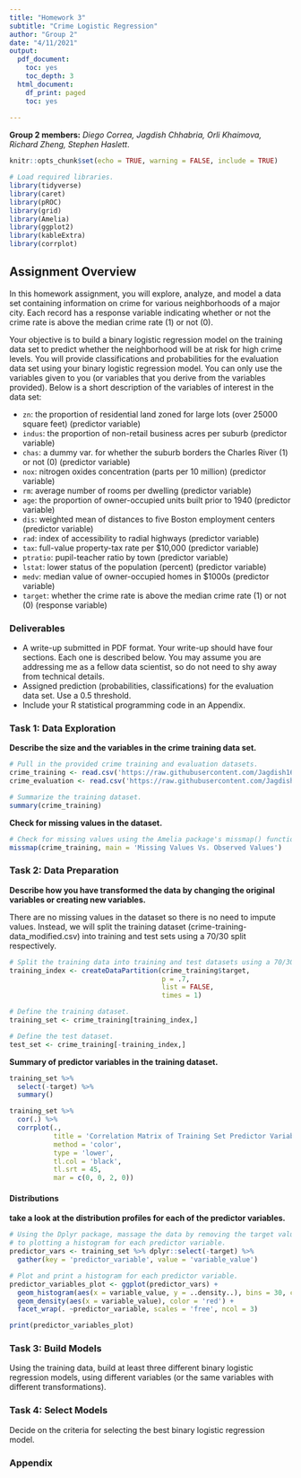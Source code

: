 ```yaml
---
title: "Homework 3"
subtitle: "Crime Logistic Regression"
author: "Group 2"
date: "4/11/2021"
output:
  pdf_document:
    toc: yes
    toc_depth: 3
  html_document:
    df_print: paged
    toc: yes
  
---
```


**Group 2 members:** _Diego Correa, Jagdish Chhabria, Orli Khaimova, Richard Zheng, Stephen Haslett_.

```r
knitr::opts_chunk$set(echo = TRUE, warning = FALSE, include = TRUE)

# Load required libraries.
library(tidyverse)
library(caret)
library(pROC)
library(grid)
library(Amelia)
library(ggplot2)
library(kableExtra)
library(corrplot)
```


## Assignment Overview

In this homework assignment, you will explore, analyze, and model a data set containing information on crime for various neighborhoods of a major city. Each record has a response variable indicating whether or not the crime rate is above the median crime rate (1) or not (0).

Your objective is to build a binary logistic regression model on the training data set to predict whether the neighborhood will be at risk for high crime levels. You will provide classifications and probabilities for the evaluation data set using your binary logistic regression model. You can only use the variables given to you (or variables that you derive from the variables provided). Below is a short description of the variables of interest in the data set:

* `zn`: the proportion of residential land zoned for large lots (over 25000 square feet) (predictor variable)
* `indus`: the proportion of non-retail business acres per suburb (predictor variable)
* `chas`: a dummy var. for whether the suburb borders the Charles River (1) or not (0) (predictor variable)
* `nox`: nitrogen oxides concentration (parts per 10 million) (predictor variable)
* `rm`: average number of rooms per dwelling (predictor variable)
* `age`: the proportion of owner-occupied units built prior to 1940 (predictor variable)
* `dis`: weighted mean of distances to five Boston employment centers (predictor variable)
* `rad`: index of accessibility to radial highways (predictor variable)
* `tax`: full-value property-tax rate per $10,000 (predictor variable)
* `ptratio`: pupil-teacher ratio by town (predictor variable)
* `lstat`: lower status of the population (percent) (predictor variable)
* `medv`: median value of owner-occupied homes in $1000s (predictor variable)
* `target`: whether the crime rate is above the median crime rate (1) or not (0) (response variable)

\clearpage

### Deliverables

* A write-up submitted in PDF format. Your write-up should have four sections. Each one is described below. You may assume you are addressing me as a fellow data scientist, so do not need to shy away from technical details.
* Assigned prediction (probabilities, classifications) for the evaluation data set. Use a 0.5 threshold.
* Include your R statistical programming code in an Appendix.

### Task 1: Data Exploration

**Describe the size and the variables in the crime training data set.**

```r
# Pull in the provided crime training and evaluation datasets.
crime_training <- read.csv('https://raw.githubusercontent.com/Jagdish16/CUNY_DATA_621/main/homework%203/crime-training-data_modified.csv')
crime_evaluation <- read.csv('https://raw.githubusercontent.com/Jagdish16/CUNY_DATA_621/main/homework%203/crime-evaluation-data_modified.csv')

# Summarize the training dataset.
summary(crime_training)
```

\clearpage

**Check for missing values in the dataset.**

```r
# Check for missing values using the Amelia package's missmap() function.
missmap(crime_training, main = 'Missing Values Vs. Observed Values')
```

### Task 2: Data Preparation

**Describe how you have transformed the data by changing the original variables or creating new variables.**

There are no missing values in the dataset so there is no need to impute values. Instead, we will split the training dataset (crime-training-data_modified.csv) into training and test sets using a 70/30 split respectively.

```r
# Split the training data into training and test datasets using a 70/30 split ratio.
training_index <- createDataPartition(crime_training$target,
                                      p = .7,
                                      list = FALSE,
                                      times = 1)

# Define the training dataset.
training_set <- crime_training[training_index,]

# Define the test dataset.
test_set <- crime_training[-training_index,]
```

**Summary of predictor variables in the training dataset.**

```r
training_set %>%
  select(-target) %>%
  summary()
```


```r
training_set %>%
  cor(.) %>%
  corrplot(.,
           title = 'Correlation Matrix of Training Set Predictor Variables',
           method = 'color',
           type = 'lower',
           tl.col = 'black',
           tl.srt = 45,
           mar = c(0, 0, 2, 0))
```

#### Distributions

**take a look at the distribution profiles for each of the predictor variables.**

```r
# Using the Dplyr package, massage the data by removing the target value prior
# to plotting a histogram for each predictor variable.
predictor_vars <- training_set %>% dplyr::select(-target) %>%
  gather(key = 'predictor_variable', value = 'variable_value')

# Plot and print a histogram for each predictor variable.
predictor_variables_plot <- ggplot(predictor_vars) +
  geom_histogram(aes(x = variable_value, y = ..density..), bins = 30, color = 'blue') +
  geom_density(aes(x = variable_value), color = 'red') +
  facet_wrap(. ~predictor_variable, scales = 'free', ncol = 3)

print(predictor_variables_plot)
```

### Task 3: Build Models

Using the training data, build at least three different binary logistic regression models, using different variables (or the same variables with different transformations).


### Task 4: Select Models

Decide on the criteria for selecting the best binary logistic regression model.


### Appendix
